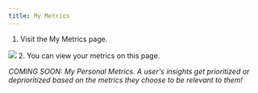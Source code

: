 ```yaml
---
title: My Metrics
---
```


1. Visit the My Metrics page.
<img src="/assets/dashboard/metric-menu.png"/>
2. You can view your metrics on this page.


*COMING SOON: My Personal Metrics. A user's insights get prioritized or deprioritized based on the metrics they choose to be relevant to them!*